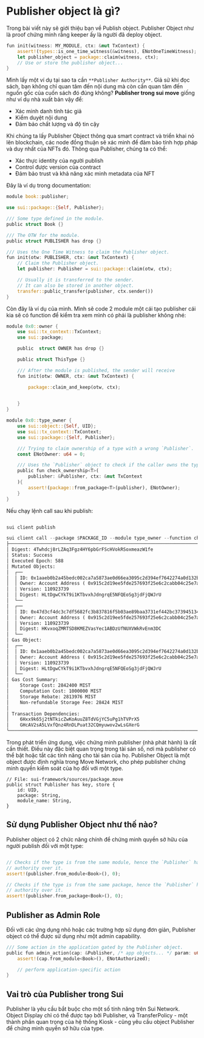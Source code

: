 # Publisher object là gì? 

Trong bài viết này sẽ giới thiệu bạn về Publish object.  Publisher Object như là proof chứng minh rằng keeper ấy là người đã deploy object.


```rust
fun init(witness: MY_MODULE, ctx: &mut TxContext) {
    assert!(types::is_one_time_witness(&witness), ENotOneTimeWitness);
    let publisher_object = package::claim(witness, ctx);
    // Use or store the publisher object...
}
```

Mình lấy một ví dụ tại sao ta cần `**Publisher Authority**`. Giả sử khi đọc sách, bạn không chỉ quan tâm đến nội dung mà còn cần quan tâm đến nguồn gốc của cuốn sách đó đúng không? **Publisher trong sui move** giống như ví dụ nhà xuất bản vậy để: 
- Xác minh danh tính tác giả
- Kiểm duyệt nội dung
- Đảm bảo chất lượng và độ tin cậy


Khi chúng ta lấy Publisher Object thông qua smart contract và triển khai nó lên blockchain, các node đồng thuận sẽ xác minh để đảm bảo tính hợp pháp và duy nhất của NFTs đó. 
Thông qua Publisher, chúng ta có thể:
- Xác thực identity của người publish
- Control được version của contract
- Đảm bảo trust và khả năng xác minh metadata của NFT

Đây là ví dụ trong documentation: 

```rust
module book::publisher;

use sui::package::{Self, Publisher};

/// Some type defined in the module.
public struct Book {}

/// The OTW for the module.
public struct PUBLISHER has drop {}

/// Uses the One Time Witness to claim the Publisher object.
fun init(otw: PUBLISHER, ctx: &mut TxContext) {
    // Claim the Publisher object.
    let publisher: Publisher = sui::package::claim(otw, ctx);

    // Usually it is transferred to the sender.
    // It can also be stored in another object.
    transfer::public_transfer(publisher, ctx.sender())
}
```

Còn đây là ví dụ của mình. Mình sẽ code 2 module một cái tạo publisher cái kia sẽ có function để kiểm tra xem mình có phải là publisher không nhé: 

```rust
module 0x0::owner {
    use sui::tx_context::TxContext;
    use sui::package;

    public  struct OWNER has drop {}

    public struct ThisType {}

    /// After the module is published, the sender will receive
    fun init(otw: OWNER, ctx: &mut TxContext) {

        package::claim_and_keep(otw, ctx);

        
    }
}

module 0x0::type_owner {
    use sui::object::{Self, UID};
    use sui::tx_context::TxContext;
    use sui::package::{Self, Publisher};

    /// Trying to claim ownership of a type with a wrong `Publisher`.
    const ENotOwner: u64 = 0;

    /// Uses the `Publisher` object to check if the caller owns the type `T`.
    public fun check_ownership<T>(
        publisher: &Publisher, ctx: &mut TxContext
    ){
        assert!(package::from_package<T>(publisher), ENotOwner);
    }   
}

```

Nếu chạy lệnh call sau khi publish: 

```rust

sui client publish 

sui client call --package $PACKAGE_ID --module type_owner --function check_ownership --args  $Publisher_id --type-args $PACKAGE_ID::owner::ThisType
├───────────────────────────────────────────────────────────────────────────────────────────────────┤
│ Digest: 4Twhdcj8rLZAq3Fgz4HY6pbGrFScHVokRSoxmeazW1fe                                              │
│ Status: Success                                                                                   │
│ Executed Epoch: 588                                                                               │
│ Mutated Objects:                                                                                  │
│  ┌──                                                                                              │
│  │ ID: 0x1aaeb0b2a45bedc002ca7a5873ae0d66ea3095c2d394ef7642274a0d132b7ad2                         │
│  │ Owner: Account Address ( 0x915c2d19ee5fde257693f25e6c2cabb04c25e7ae03932817d52e122258c88ddb )  │
│  │ Version: 110923739                                                                             │
│  │ Digest: HLtDgwCYkT9i1KTbvxhJdngrqE5NFQEoSg3jdFjQWJrU                                           │
│  └──                                                                                              │
│  ┌──                                                                                              │
│  │ ID: 0x47d3cf4dc3c7df5682fc3b837816f5b03ae89baa3731ef442bc37394513495a6                         │
│  │ Owner: Account Address ( 0x915c2d19ee5fde257693f25e6c2cabb04c25e7ae03932817d52e122258c88ddb )  │
│  │ Version: 110923739                                                                             │
│  │ Digest: HKvxoqZMRTSD8KMEZVasYec1ABDzUfNUXVWkRvEnm3DC                                           │
│  └──                                                                                              │
│ Gas Object:                                                                                       │
│  ┌──                                                                                              │
│  │ ID: 0x1aaeb0b2a45bedc002ca7a5873ae0d66ea3095c2d394ef7642274a0d132b7ad2                         │
│  │ Owner: Account Address ( 0x915c2d19ee5fde257693f25e6c2cabb04c25e7ae03932817d52e122258c88ddb )  │
│  │ Version: 110923739                                                                             │
│  │ Digest: HLtDgwCYkT9i1KTbvxhJdngrqE5NFQEoSg3jdFjQWJrU                                           │
│  └──                                                                                              │
│ Gas Cost Summary:                                                                                 │
│    Storage Cost: 2842400 MIST                                                                     │
│    Computation Cost: 1000000 MIST                                                                 │
│    Storage Rebate: 2813976 MIST                                                                   │
│    Non-refundable Storage Fee: 28424 MIST                                                         │
│                                                                                                   │
│ Transaction Dependencies:                                                                         │
│    6Hxx9k65j2tNTkicZwKoAuuZ8TdVGjYC5uPg1hTVPrX5                                                   │
│    GHcAV2sA5LVxfQnz4RnDLPuat32CQmyuwov2wLsGXerG                                                   │
╰───────────────────────────────────────────────────────────────────────────────────────────────────╯
```

Trong phát triển ứng dụng, việc chứng minh  publisher (nhà phát hành) là rất cần thiết. Điều này đặc biệt quan trọng trong  tài sản số, nơi mà publisher có thể bật hoặc tắt các tính năng  cho tài sản của họ. Publisher Object là một object được định nghĩa trong Move Network, cho phép publisher chứng minh quyền kiểm soát của họ đối với một type.

```
// File: sui-framework/sources/package.move
public struct Publisher has key, store {
    id: UID,
    package: String,
    module_name: String,
}

```

## Sử dụng Publisher Object như thế nào?

Publisher object có 2 chức năng chính để chứng minh quyền sở hữu của người publish  đối với một type:

```rust

// Checks if the type is from the same module, hence the `Publisher` has the
// authority over it.
assert!(publisher.from_module<Book>(), 0);

// Checks if the type is from the same package, hence the `Publisher` has the
// authority over it.
assert!(publisher.from_package<Book>(), 0);

```

## **Publisher as Admin Role**

Đối với các ứng dụng nhỏ hoặc các trường hợp sử dụng đơn giản, Publisher object có thể được sử dụng như một admin capability.
```rust
/// Some action in the application gated by the Publisher object.
public fun admin_action(cap: &Publisher, /* app objects... */ param: u64) {
    assert!(cap.from_module<Book>(), ENotAuthorized);

    // perform application-specific action
}
```

## Vai trò của Publisher trong Sui 
Publisher là yêu cầu bắt buộc cho một số tính năng trên Sui Network. Object Display chỉ có thể được tạo bởi Publisher, và TransferPolicy - một thành phần quan trọng của hệ thống Kiosk - cũng yêu cầu object Publisher để chứng minh quyền sở hữu của type.